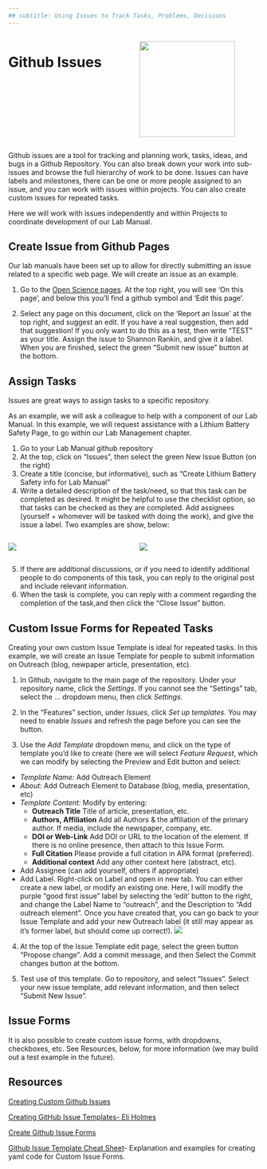 ```yaml
---
## subtitle: Using Issues to Track Tasks, Problems, Decisions
---
```


::: columns
::: {.column width="50%"}
# Github Issues
:::

::: {.column width="50%"}
![](images/githubIssuesLogo.png){width="2in"}
:::
:::

Github issues are a tool for tracking and planning work, tasks, ideas, and bugs in a Github Repository. You can also break down your work into sub-issues and browse the full hierarchy of work to be done. Issues can have labels and milestones, there can be one or more people assigned to an issue, and you can work with issues within projects. You can also create custom issues for repeated tasks.

Here we will work with issues independently and within Projects to coordinate development of our Lab Manual.

## Create Issue from Github Pages

Our lab manuals have been set up to allow for directly submitting an issue related to a specific web page. We will create an issue as an example.

1.  Go to the [Open Science pages](https://sael-swfsc.github.io/OpenScience/). At the top right, you will see 'On this page', and below this you'll find a github symbol and 'Edit this page'.

2.  Select any page on this document, click on the 'Report an Issue' at the top right, and suggest an edit. If you have a real suggestion, then add that suggestion! If you only want to do this as a test, then write "TEST" as your title. Assign the issue to Shannon Rankin, and give it a label. When you are finished, select the green "Submit new issue" button at the bottom.

## Assign Tasks

Issues are great ways to assign tasks to a specific repository.

As an example, we will ask a colleague to help with a component of our Lab Manual. In this example, we will request assistance with a Lithium Battery Safety Page, to go within our Lab Management chapter.

1.  Go to your Lab Manual github repository
2.  At the top, click on "Issues", then select the green New Issue Button (on the right)
3.  Create a title (concise, but informative), such as "Create Lithium Battery Safety info for Lab Manual"
4.  Write a detailed description of the task/need, so that this task can be completed as desired. It might be helpful to use the checklist option, so that tasks can be checked as they are completed. Add assignees (yourself + whomever will be tasked with doing the work), and give the issue a label. Two examples are show, below:

::: columns
::: {.column width="50%"}

![](images/issue_safetyExample1.jpg)

:::
::: {.column width="50%"}

![](images/issue_safetyExample2.jpg)

:::
:::

5.  If there are additional discussions, or if you need to identify additional people to do components of this task, you can reply to the original post and include relevant information.
6.  When the task is complete, you can reply with a comment regarding the completion of the task,and then click the "Close Issue" button.

## Custom Issue Forms for Repeated Tasks

Creating your own custom Issue Template is ideal for repeated tasks. In this example, we will create an Issue Template for people to submit information on Outreach (blog, newpaper article, presentation, etc).

1.  In Github, navigate to the main page of the repository. Under your repository name, click the *Settings*. If you cannot see the "Settings" tab, select the ... dropdown menu, then click *Settings*.

2.  In the "Features" section, under *Issues*, click *Set up templates*. You may need to enable *Issues* and refresh the page before you can see the button.

3.  Use the *Add Template* dropdown menu, and click on the type of template you'd like to create (here we will select *Feature Request*, which we can modify by selecting the Preview and Edit button and select:

-   *Template Name:* Add Outreach Element
-   *About:* Add Outreach Element to Database (blog, media, presentation, etc)
-   *Template Content:* Modify by entering:
    -   **Outreach Title** Title of article, presentation, etc.
    -   **Authors, Affiliation** Add all Authors & the affiliation of the primary author. If media, include the newspaper, company, etc.
    -   **DOI or Web-Link** Add DOI or URL to the location of the element. If there is no online presence, then attach to this Issue Form.
    -   **Full Citation** Please provide a full citation in APA format (preferred).
    -   **Additional context** Add any other context here (abstract, etc).
-   Add Assignee (can add yourself, others if appropriate)
-   Add Label. Right-click on Label and open in new tab. You can either create a new label, or modify an existing one. Here, I will modify the purple "good first issue" label by selecting the 'edit' button to the right, and change the Label Name to "outreach", and the Description to "Add outreach element". Once you have created that, you can go back to your Issue Template and add your new Outreach label (it still may appear as it's former label, but should come up correct!). ![](images/outreachLabel.jpg)

4.  At the top of the Issue Template edit page, select the green button "Propose change". Add a commit message, and then Select the Commit changes button at the bottom.

5.  Test use of this template. Go to repository, and select "Issues". Select your new issue template, add relevant information, and then select "Submit New Issue".

## Issue Forms

It is also possible to create custom issue forms, with dropdowns, checkboxes, etc. See Resources, below, for more information (we may build out a test example in the future).

## Resources

[Creating Custom Github Issues](https://docs.github.com/en/communities/using-templates-to-encourage-useful-issues-and-pull-requests/configuring-issue-templates-for-your-repository#creating-issue-forms)

[Creating GitHub Issue Templates- Eli Holmes](https://youtu.be/iCNA_zyawi8?feature=shared)

[Create Github Issue Forms](https://youtu.be/qQE1BUkf2-s?feature=shared)

[Github Issue Template Cheat Sheet](https://gist.github.com/Elliria/ee13ed5201aaaac6f77f55290f189f0a)- Explanation and examples for creating yaml code for Custom Issue Forms.
